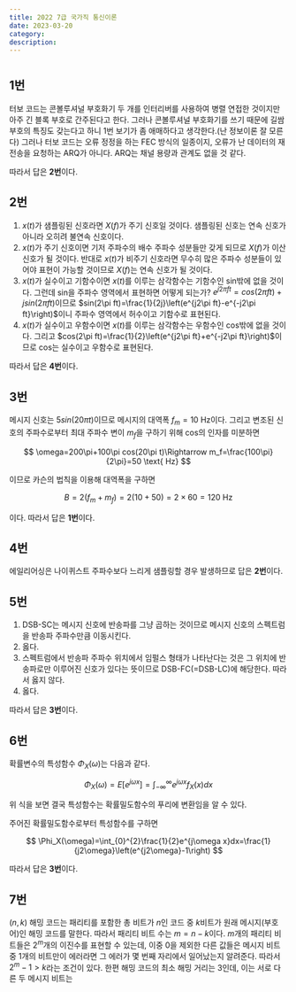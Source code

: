 ```yaml
---
title: 2022 7급 국가직 통신이론
date: 2023-03-20
category:
description:
---
```


#

## 1번

터보 코드는 콘볼루셔널 부호화기 두 개를 인터리버를 사용하여 병렬 연접한 것이지만 아주 긴 블록 부호로 간주된다고 한다. 그러나 콘볼루셔널 부호화기를 쓰기 때문에 길쌈 부호의 특징도 갖는다고 하니 $1$번 보기가 좀 애매하다고 생각한다.(난 정보이론 잘 모른다)
그러나 터보 코드는 오류 정정을 하는 FEC 방식의 일종이지, 오류가 난 데이터의 재전송을 요청하는 ARQ가 아니다. ARQ는 채널 용량과 관계도 없을 것 같다.

따라서 답은 **2번**이다.

## 2번

1. $x(t)$가 샘플링된 신호라면 $X(f)$가 주기 신호일 것이다. 샘플링된 신호는 연속 신호가 아니라 오히려 불연속 신호이다.
2. $x(t)$가 주기 신호이면 기저 주파수의 배수 주파수 성분들만 갖게 되므로 $X(f)$가 이산 신호가 될 것이다. 반대로 $x(t)$가 비주기 신호라면 무수히 많은 주파수 성분들이 있어야 표현이 가능할 것이므로 $X(f)$는 연속 신호가 될 것이다.
3. $x(t)$가 실수이고 기함수이면 $x(t)$를 이루는 삼각함수는 기함수인 sin밖에 없을 것이다.
   그런데 sin을 주파수 영역에서 표현하면 어떻게 되는가? $e^{j2\pi ft}=cos(2\pi ft)+jsin(2\pi ft)$이므로 $sin(2\pi ft)=\frac{1}{2j}\left(e^{j2\pi ft}-e^{-j2\pi ft}\right)$이니 주파수 영역에서 허수이고 기함수로 표현된다.
4. $x(t)$가 실수이고 우함수이면 $x(t)$를 이루는 삼각함수는 우함수인 cos밖에 없을 것이다. 그리고 $cos(2\pi ft)=\frac{1}{2}\left(e^{j2\pi ft}+e^{-j2\pi ft}\right)$이므로 cos는 실수이고 우함수로 표현된다.

따라서 답은 **4번**이다.

## 3번

메시지 신호는 $5sin(20\pi t)$이므로 메시지의 대역폭 $f_m=10 \text{ Hz}$이다. 그리고 변조된 신호의 주파수로부터 최대 주파수 변이 $m_f$을 구하기 위해 cos의 인자를 미분하면

$$
\omega=200\pi+100\pi cos(20\pi t)\Rightarrow m_f=\frac{100\pi}{2\pi}=50 \text{ Hz}
$$

이므로 카슨의 법칙을 이용해 대역폭을 구하면

$$
B=2(f_m+m_f)=2(10+50)=2\times60=120\text{ Hz}
$$

이다. 따라서 답은 **1번**이다.

## 4번

에일리어싱은 나이퀴스트 주파수보다 느리게 샘플링할 경우 발생하므로 답은 **2번**이다.

## 5번

1. DSB-SC는 메시지 신호에 반송파를 그냥 곱하는 것이므로 메시지 신호의 스펙트럼을 반송파 주파수만큼 이동시킨다.
2. 옳다.
3. 스펙트럼에서 반송파 주파수 위치에서 임펄스 형태가 나타난다는 것은 그 위치에 반송파로만 이루어진 신호가 있다는 뜻이므로 DSB-FC(=DSB-LC)에 해당한다. 따라서 옳지 않다.
4. 옳다.

따라서 답은 **3번**이다.

## 6번

확률변수의 특성함수 $\Phi_X(\omega)$는 다음과 같다.

$$
\Phi_X(\omega)=E\left[e^{j\omega x}\right]=\int_{-\infty}^{\infty}e^{j\omega x}f_X(x)dx
$$

위 식을 보면 결국 특성함수는 확률밀도함수의 푸리에 변환임을 알 수 있다.

주어진 확률밀도함수로부터 특성함수를 구하면

$$
\Phi_X(\omega)=\int_{0}^{2}\frac{1}{2}e^{j\omega x}dx=\frac{1}{j2\omega}\left(e^{j2\omega}-1\right)
$$

따라서 답은 **3번**이다.

## 7번

$(n,k)$ 해밍 코드는 패리티를 포함한 총 비트가 $n$인 코드 중 $k$비트가 원래 메시지(부호어)인 해밍 코드를 말한다. 따라서 패리티 비트 수는 $m=n-k$이다.
$m$개의 패리티 비트들은 $2^m$개의 이진수를 표현할 수 있는데, 이중 $0$을 제외한 다른 값들은 메시지 비트 중 $1$개의 비트만이 에러라면 그 에러가 몇 번째 자리에서 일어났는지 알려준다.
따라서 $2^m-1>k$라는 조건이 있다. 한편 해밍 코드의 최소 해밍 거리는 $3$인데, 이는 서로 다른 두 메시지 비트는
